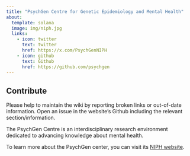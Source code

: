 ```yaml
---
title: "PsychGen Centre for Genetic Epidemiology and Mental Health"
about:
  template: solana
  image: img/niph.jpg
  links:
    - icon: twitter
      text: twitter
      href: https://x.com/PsychGenNIPH
    - icon: github
      text: Github
      href: https://github.com/psychgen
---
```


::: callout-important
## Contribute

Please help to maintain the wiki by reporting broken links or out-of-date information. Open an issue in the website's Github including the relevant section/information.
:::

The PsychGen Centre is an interdisciplinary research environment dedicated to advancing knowledge about mental health.

To learn more about the PsychGen center, you can visit its [NIPH website](https://www.fhi.no/en/me/the-psychgen-centre-for-genetic-epidemiology-and-mental-health/).
